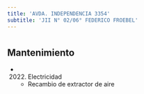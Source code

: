 ```yaml
---
title: 'AVDA. INDEPENDENCIA 3354'
subtitle: 'JII N° 02/06° FEDERICO FROEBEL'
---
```


#


## Mantenimiento

*  (2022) Electricidad 
    + Recambio de extractor de aire



